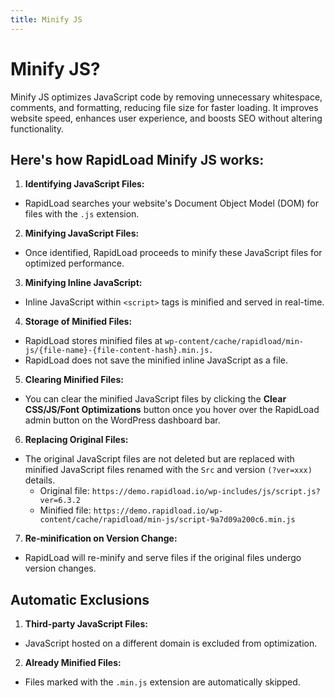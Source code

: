 ```yaml
---
title: Minify JS
---
```


# Minify JS?

Minify JS optimizes JavaScript code by removing unnecessary whitespace, comments, and formatting, reducing file size for faster 
loading. It improves website speed, enhances user experience, and boosts SEO without altering functionality.

## Here's how RapidLoad Minify JS works:

1. **Identifying JavaScript Files:**
*   RapidLoad searches your website's Document Object Model (DOM) for files with the `.js` extension.

2. **Minifying JavaScript Files:**
*   Once identified, RapidLoad proceeds to minify these JavaScript files for optimized performance.

3. **Minifying Inline JavaScript:**
*   Inline JavaScript within `<script>` tags is minified and served in real-time.

4. **Storage of Minified Files:**
*   RapidLoad stores minified files at `wp-content/cache/rapidload/min-js/{file-name}-{file-content-hash}.min.js.`
*   RapidLoad does not save the minified inline JavaScript as a file.

5. **Clearing Minified Files:**
*   You can clear the minified JavaScript files by clicking the **Clear CSS/JS/Font Optimizations** button once you hover over the RapidLoad admin button on the WordPress dashboard bar.

6. **Replacing Original Files:**
*   The original JavaScript files are not deleted but are replaced with minified JavaScript files renamed with the `Src` and version `(?ver=xxx)` details.
    *  Original file: `https://demo.rapidload.io/wp-includes/js/script.js?ver=6.3.2`
    *  Minified file: `https://demo.rapidload.io/wp-content/cache/rapidload/min-js/script-9a7d09a200c6.min.js`
7. **Re-minification on Version Change:**
*   RapidLoad will re-minify and serve files if the original files undergo version changes.

## Automatic Exclusions

1. **Third-party JavaScript Files:**
*   JavaScript hosted on a different domain is excluded from optimization.

  

2. **Already Minified Files:**
*   Files marked with the `.min.js` extension are automatically skipped.